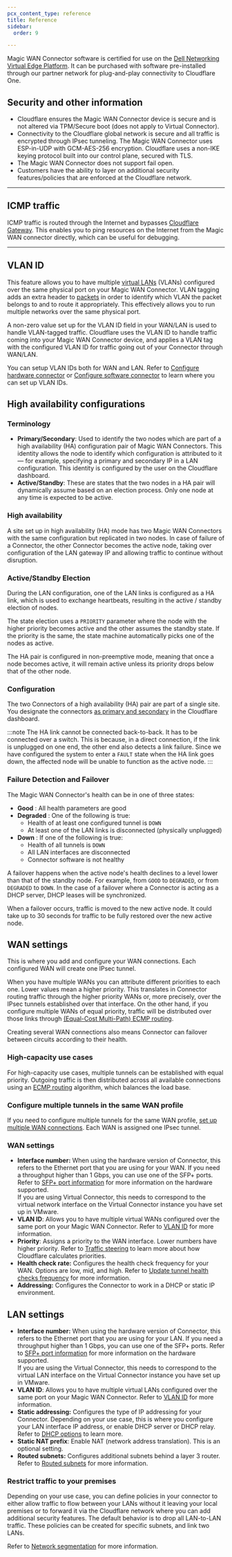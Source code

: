 ```yaml
---
pcx_content_type: reference
title: Reference
sidebar:
  order: 9

---
```



Magic WAN Connector software is certified for use on the [Dell Networking Virtual Edge Platform](https://www.dell.com/support/home/en-us/product-support/product/dell-emc-networking-vep1445-vep1485/docs). It can be purchased with software pre-installed through our partner network for plug-and-play connectivity to Cloudflare One.

## Security and other information

- Cloudflare ensures the Magic WAN Connector device is secure and is not altered via TPM/Secure boot (does not apply to Virtual Connector).
- Connectivity to the Cloudflare global network is secure and all traffic is encrypted through <GlossaryTooltip term="IPsec tunnel">IPsec</GlossaryTooltip> tunneling. The Magic WAN Connector uses ESP-in-UDP with GCM-AES-256 encryption. Cloudflare uses a non-IKE keying protocol built into our control plane, secured with TLS.
- The Magic WAN Connector does not support fail open.
- Customers have the ability to layer on additional security features/policies that are enforced at the Cloudflare network.

---

## ICMP traffic

<GlossaryTooltip term="ICMP">ICMP traffic</GlossaryTooltip> is routed through the Internet and bypasses [Cloudflare Gateway](/cloudflare-one/policies/gateway/). This enables you to ping resources on the Internet from the Magic WAN connector directly, which can be useful for debugging.

---

## VLAN ID

This feature allows you to have multiple [virtual LANs](https://www.cloudflare.com/learning/network-layer/what-is-a-lan/) (VLANs) configured over the same physical port on your Magic WAN Connector. VLAN tagging adds an extra header to [packets](https://www.cloudflare.com/learning/network-layer/what-is-a-packet/) in order to identify which VLAN the packet belongs to and to route it appropriately. This effectively allows you to run multiple networks over the same physical port.

A non-zero value set up for the VLAN ID field in your WAN/LAN is used to handle VLAN-tagged traffic. Cloudflare uses the VLAN ID to handle traffic coming into your Magic WAN Connector device, and applies a VLAN tag with the configured VLAN ID for traffic going out of your Connector through WAN/LAN.

You can setup VLAN IDs both for WAN and LAN. Refer to [Configure hardware connector](/magic-wan/configuration/connector/configure-hardware-connector/) or [Configure software connector](/magic-wan/configuration/connector/configure-virtual-connector/) to learn where you can set up VLAN IDs.

## High availability configurations

### Terminology

- **Primary/Secondary**: Used to identify the two nodes which are part of a high availability (HA) configuration pair of Magic WAN Connectors. This identity allows the node to identify which configuration is attributed to it — for example, specifying a primary and secondary IP in a LAN configuration. This identity is configured by the user on the Cloudflare dashboard.
- **Active/Standby**: These are states that the two nodes in a HA pair will dynamically assume based on an election process. Only one node at any time is expected to be active.

### High availability

A site set up in high availability (HA) mode has two Magic WAN Connectors with the same configuration but replicated in two nodes. In case of failure of a Connector, the other Connector becomes the active node, taking over configuration of the LAN gateway IP and allowing traffic to continue without disruption.

### Active/Standby Election

During the LAN configuration, one of the LAN links is configured as a HA link, which is used to exchange heartbeats, resulting in the active / standby election of nodes.

The state election uses a `PRIORITY` parameter where the node with the higher priority becomes active and the other assumes the standby state. If the priority is the same, the state machine automatically picks one of the nodes as active.

The HA pair is configured in non-preemptive mode, meaning that once a node becomes active, it will remain active unless its priority drops below that of the other node.

### Configuration

The two Connectors of a high availability (HA) pair are part of a single site. You designate the connectors [as primary and secondary](/magic-wan/configuration/connector/configure-hardware-connector/#create-a-high-availability-configuration) in the Cloudflare dashboard.

:::note
The HA link cannot be connected back-to-back. It has to be connected over a switch. This is because, in a direct connection, if the link is unplugged on one end, the other end also detects a link failure. Since we have configured the system to enter a `FAULT` state when the HA link goes down, the affected node will be unable to function as the active node.
:::

### Failure Detection and Failover

The Magic WAN Connector's health can be in one of three states:

- **Good** : All health parameters are good
- **Degraded** : One of the following is true:
  - Health of at least one configured tunnel is `DOWN`
  - At least one of the LAN links is disconnected (physically unplugged)
- **Down** : If one of the following is true:
  - Health of all tunnels is `DOWN`
  - All LAN interfaces are disconnected
  - Connector software is not healthy

A failover happens when the active node's health declines to a level lower than that of the standby node. For example, from `GOOD` to `DEGRADED`, or from `DEGRADED` to `DOWN`. In the case of a failover where a Connector is acting as a DHCP server, DHCP leases will be synchronized.

When a failover occurs, traffic is moved to the new active node. It could take up to 30 seconds for traffic to be fully restored over the new active node.

## WAN settings

This is where you add and configure your WAN connections. Each configured WAN will create one IPsec tunnel.

When you have multiple WANs you can attribute different priorities to each one. Lower values mean a higher priority. This translates in Connector routing traffic through the higher priority WANs or, more precisely, over the IPsec tunnels established over that interface. On the other hand, if you configure multiple WANs of equal priority, traffic will be distributed over those links through [(Equal-Cost Multi-Path) ECMP routing](/magic-wan/reference/traffic-steering/#equal-cost-multi-path-routing).

Creating several WAN connections also means Connector can failover between circuits according to their health.

### High-capacity use cases

For high-capacity use cases, multiple tunnels can be established with equal priority. Outgoing traffic is then distributed across all available connections using an [ECMP routing](/magic-wan/reference/traffic-steering/#equal-cost-multi-path-routing) algorithm, which balances the load base.

### Configure multiple tunnels in the same WAN profile

If you need to configure multiple tunnels for the same WAN profile, [set up multiple WAN connections](/magic-wan/configuration/connector/configure-hardware-connector/#create-a-wan). Each WAN is assigned one IPsec tunnel.

### WAN settings

- **Interface number:** When using the hardware version of Connector, this refers to the Ethernet port that you are using for your WAN. If you need a throughput higher than 1 Gbps, you can use one of the SFP+ ports. Refer to [SFP+ port information](/magic-wan/configuration/connector/configure-hardware-connector/sfp-port-information/) for more information on the hardware supported. <br />  If you are using Virtual Connector, this needs to correspond to the virtual network interface on the Virtual Connector instance you have set up in VMware.
- **VLAN ID**: Allows you to have multiple virtual WANs configured over the same port on your Magic WAN Connector. Refer to [VLAN ID](https://developers.cloudflare.com/magic-wan/configuration/connector/reference/#vlan-id) for more information.
- **Priority**: Assigns a priority to the WAN interface. Lower numbers have higher priority. Refer to [Traffic steering](https://developers.cloudflare.com/magic-wan/reference/traffic-steering/) to learn more about how Cloudflare calculates priorities.
- **Health check rate:** Configures the health check frequency for your WAN. Options are low, mid, and high. Refer to [Update tunnel health checks frequency](https://developers.cloudflare.com/magic-wan/configuration/common-settings/tunnel-health-checks/) for more information.
- **Addressing:** Configures the Connector to work in a DHCP or static IP environment.

## LAN settings

- **Interface number:** When using the hardware version of Connector, this refers to the Ethernet port that you are using for your LAN. If you need a throughput higher than 1 Gbps, you can use one of the SFP+ ports. Refer to [SFP+ port information](/magic-wan/configuration/connector/configure-hardware-connector/sfp-port-information/) for more information on the hardware supported. <br />  If you are using the Virtual Connector, this needs to correspond to the virtual LAN interface on the Virtual Connector instance you have set up in VMware.
- **VLAN ID**: Allows you to have multiple virtual LANs configured over the same port on your Magic WAN Connector. Refer to [VLAN ID](https://developers.cloudflare.com/magic-wan/configuration/connector/reference/#vlan-id) for more information.
- **Static addressing:** Configures the type of IP addressing for your Connector. Depending on your use case, this is where you configure your LAN interface IP address, or enable  DHCP server or DHCP relay. Refer to [DHCP options](/magic-wan/configuration/connector/network-options/dhcp/) to learn more.
- **Static NAT prefix**: Enable NAT (network address translation). This is an optional setting.
- **Routed subnets:** Configures additional subnets behind a layer 3 router. Refer to [Routed subnets](/magic-wan/configuration/connector/network-options/routed-subnets/) for more information.

### Restrict traffic to your premises

Depending on your use case, you can define policies in your connector to either allow traffic to flow between your LANs without it leaving your local premises or to forward it via the Cloudflare network where you can add additional security features. The default behavior is to drop all LAN-to-LAN traffic. These policies can be created for specific subnets, and link two LANs.

Refer to [Network segmentation](/magic-wan/configuration/connector/network-options/network-segmentation/) for more information.